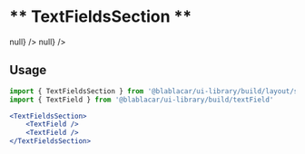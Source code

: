


<Meta title="Sections|TextFieldsSection" />

# ** TextFieldsSection **

<Preview>
  <Story name="Default">
    <TextFieldsSection>
        <TextField
          name="firstInputSecondRow"
          placeholder="In-section input"
          onChange={() => null}
        />
        <TextField
          name="secondInputSecondRow"
          placeholder="In-section input"
          onChange={() => null}
        />
    </TextFieldsSection>
  </Story>
</Preview>

## Usage

```jsx
import { TextFieldsSection } from '@blablacar/ui-library/build/layout/section/textFieldsSection'
import { TextField } from '@blablacar/ui-library/build/textField'

<TextFieldsSection>
    <TextField />
    <TextField />
</TextFieldsSection>
```

<Props of={TextFieldsSection} />
